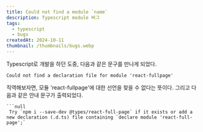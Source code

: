 ```yaml
---
title: Could not find a module `name`
description: Typescript module 버그
tags:
  - typescript
  - bugs
createdAt: 2024-10-11
thumbnail: /thumbnails/bugs.webp
---
```


Typescript로 개발을 하던 도중, 다음과 같은 문구를 만나게 되었다.

```node
Could not find a declaration file for module 'react-fullpage'
```

직역해보자면, 모듈 'react-fullpage'에 대한 선언을 찾을 수 없다는 뜻이다. 그리고 다음과 같은 안내 문구가 출력되었다.

```
```null
 Try `npm i --save-dev @types/react-full-page` if it exists or add a new declaration (.d.ts) file containing `declare module 'react-full-page';`
```
```